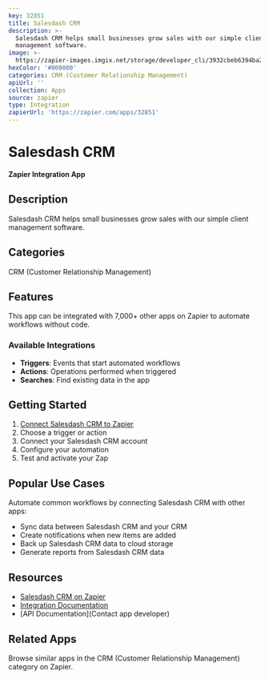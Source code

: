 ```yaml
---
key: 32851
title: Salesdash CRM
description: >-
  Salesdash CRM helps small businesses grow sales with our simple client
  management software.
image: >-
  https://zapier-images.imgix.net/storage/developer_cli/3932cbeb6394ba2c0d7feba75a46a5be.png?auto=format%2Ccompress&ixlib=python-3.0.0&q=50
hexColor: '#000000'
categories: CRM (Customer Relationship Management)
apiUrl: ''
collection: Apps
source: zapier
type: Integration
zapierUrl: 'https://zapier.com/apps/32851'
---
```

# Salesdash CRM

**Zapier Integration App**

## Description

Salesdash CRM helps small businesses grow sales with our simple client management software.

## Categories

CRM (Customer Relationship Management)

## Features

This app can be integrated with 7,000+ other apps on Zapier to automate workflows without code.

### Available Integrations

- **Triggers**: Events that start automated workflows
- **Actions**: Operations performed when triggered
- **Searches**: Find existing data in the app

## Getting Started

1. [Connect Salesdash CRM to Zapier](https://zapier.com/apps/32851)
2. Choose a trigger or action
3. Connect your Salesdash CRM account
4. Configure your automation
5. Test and activate your Zap

## Popular Use Cases

Automate common workflows by connecting Salesdash CRM with other apps:

- Sync data between Salesdash CRM and your CRM
- Create notifications when new items are added
- Back up Salesdash CRM data to cloud storage
- Generate reports from Salesdash CRM data

## Resources

- [Salesdash CRM on Zapier](https://zapier.com/apps/32851)
- [Integration Documentation](https://zapier.com/apps/32851/integrations)
- [API Documentation](Contact app developer)

## Related Apps

Browse similar apps in the CRM (Customer Relationship Management) category on Zapier.

